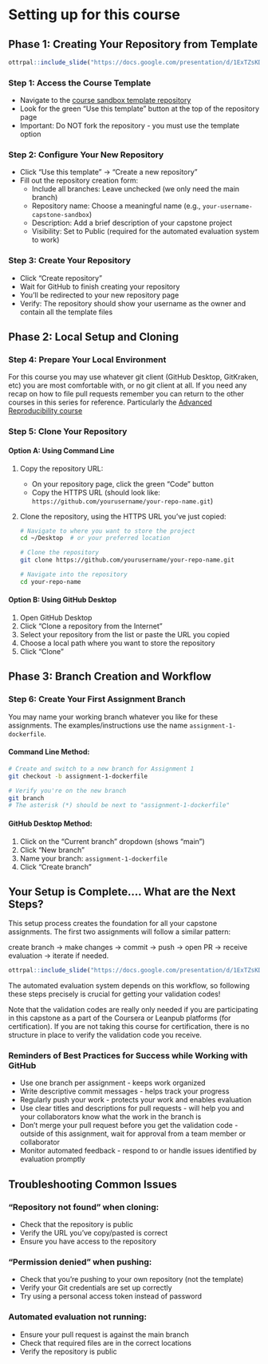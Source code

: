 # Setting up for this course

## Phase 1: Creating Your Repository from Template

```r
ottrpal::include_slide("https://docs.google.com/presentation/d/1ExTZsKDHKM0fIi0_tB80qd8cHvqjEDyNJp-OsnvZ19o/edit?slide=id.g360ed975019_0_188#slide=id.g360ed975019_0_188")
```

### Step 1: Access the Course Template

- Navigate to the [course sandbox template repository](https://github.com/fhdsl/capstone-sandbox)
- Look for the green "Use this template" button at the top of the repository page
- Important: Do NOT fork the repository - you must use the template option

### Step 2: Configure Your New Repository

- Click "Use this template" → "Create a new repository"
- Fill out the repository creation form:
  - Include all branches: Leave unchecked (we only need the main branch)
  - Repository name: Choose a meaningful name (e.g., `your-username-capstone-sandbox`)
  - Description: Add a brief description of your capstone project
  - Visibility: Set to Public (required for the automated evaluation system to work)


### Step 3: Create Your Repository

- Click "Create repository"
- Wait for GitHub to finish creating your repository
- You'll be redirected to your new repository page
- Verify: The repository should show your username as the owner and contain all the template files

## Phase 2: Local Setup and Cloning

### Step 4: Prepare Your Local Environment
For this course you may use whatever git client (GitHub Desktop, GitKraken, etc) you are most comfortable with, or no git client at all.
If you need any recap on how to file pull requests remember you can return to the other courses in this series for reference. Particularly the [Advanced Reproducibility course](https://jhudatascience.org/Adv_Reproducibility_in_Cancer_Informatics/using-version-control-with-github.html)

### Step 5: Clone Your Repository

#### Option A: Using Command Line

1. Copy the repository URL:
   - On your repository page, click the green "Code" button
   - Copy the HTTPS URL (should look like: `https://github.com/yourusername/your-repo-name.git`)

2. Clone the repository, using the HTTPS URL you've just copied:
   ```bash
   # Navigate to where you want to store the project
   cd ~/Desktop  # or your preferred location

   # Clone the repository
   git clone https://github.com/yourusername/your-repo-name.git

   # Navigate into the repository
   cd your-repo-name
   ```

#### Option B: Using GitHub Desktop

1. Open GitHub Desktop
2. Click "Clone a repository from the Internet"
3. Select your repository from the list or paste the URL you copied
4. Choose a local path where you want to store the repository
5. Click "Clone"

## Phase 3: Branch Creation and Workflow

### Step 6: Create Your First Assignment Branch

You may name your working branch whatever you like for these assignments. The examples/instructions use the name `assignment-1-dockerfile`.

#### Command Line Method:

```bash
# Create and switch to a new branch for Assignment 1
git checkout -b assignment-1-dockerfile

# Verify you're on the new branch
git branch
# The asterisk (*) should be next to "assignment-1-dockerfile"
```

#### GitHub Desktop Method:
1. Click on the "Current branch" dropdown (shows "main")
2. Click "New branch"
3. Name your branch: `assignment-1-dockerfile`
4. Click "Create branch"

## Your Setup is Complete.... What are the Next Steps?

This setup process creates the foundation for all your capstone assignments. The first two assignments will follow a similar pattern:

create branch → make changes → commit → push → open PR → receive evaluation → iterate if needed.

```r
ottrpal::include_slide("https://docs.google.com/presentation/d/1ExTZsKDHKM0fIi0_tB80qd8cHvqjEDyNJp-OsnvZ19o/edit?slide=id.g368818bb4f3_0_353#slide=id.g368818bb4f3_0_353")
```

The automated evaluation system depends on this workflow, so following these steps precisely is crucial for getting your validation codes!

Note that the validation codes are really only needed if you are participating in this capstone as a part of the Coursera or Leanpub platforms (for certification). If you are not taking this course for certification, there is no structure in place to verify the validation code you receive.


### Reminders of Best Practices for Success while Working with GitHub

- Use one branch per assignment - keeps work organized
- Write descriptive commit messages - helps track your progress
- Regularly push your work - protects your work and enables evaluation
- Use clear titles and descriptions for pull requests - will help you and your collaborators know what the work in the branch is
- Don't merge your pull request before you get the validation code - outside of this assignment, wait for approval from a team member or collaborator
- Monitor automated feedback - respond to or handle issues identified by evaluation promptly

## Troubleshooting Common Issues

### "Repository not found" when cloning:
- Check that the repository is public
- Verify the URL you've copy/pasted is correct
- Ensure you have access to the repository

### "Permission denied" when pushing:
- Check that you're pushing to your own repository (not the template)
- Verify your Git credentials are set up correctly
- Try using a personal access token instead of password

### Automated evaluation not running:
- Ensure your pull request is against the main branch
- Check that required files are in the correct locations
- Verify the repository is public
